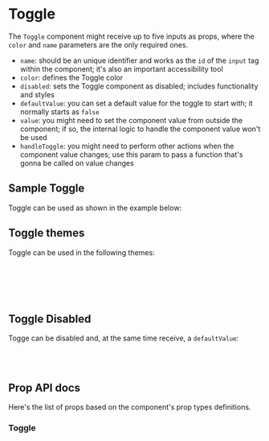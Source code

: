 

<Meta title="Components | Toggle" component={Toggle} />

# Toggle

The `Toggle` component might receive up to five inputs as props, where the `color` and `name` parameters are the only required ones.
- `name`: should be an unique identifier and works as the `id` of the `input` tag within the component; it's also an important accessibility tool
- `color`: defines the Toggle color
- `disabled`: sets the Toggle component as disabled; includes functionality and styles
- `defaultValue`: you can set a default value for the toggle to start with; it normally starts as `false`
- `value`: you might need to set the component value from outside the component; if so, the internal logic to handle the component value won't be used
- `handleToggle`: you might need to perform other actions when the component value changes; use this param to pass a function that's gonna be called on value changes

## Sample Toggle
Toggle can be used as shown in the example below:


<Preview>
  <Story name="Sample Toggle">
    <Toggle name="sample-toggle-1" />
  </Story>
</Preview>

## Toggle themes
Toggle can be used in the following themes:

<Preview>
  <Story name="Sample Toggle Themes">
    <Fragment>
      <Toggle name="sample-toggle-teal" theme="teal"/><br /><br />
      <Toggle name="sample-toggle-purple" theme="purple" defaultValue={true} /><br /><br />
    </Fragment>
  </Story>
</Preview>

## Toggle Disabled
Togge can be disabled and, at the same time receive, a `defaultValue`:

<Preview>
  <Story name="Sample Toggle Disabled">
    <Fragment>
      <Toggle name="sample-toggle-disabled" disabled /><br /><br />
      <Toggle name="sample-toggle-disabled" disabled value={true} />
    </Fragment>
  </Story>
</Preview>

## Prop API docs

Here's the list of props based on the component's prop types definitions.
### Toggle
<Props of={Toggle} />
